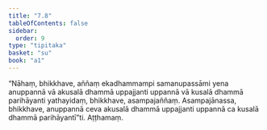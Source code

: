 ```yaml
---
title: "7.8"
tableOfContents: false
sidebar:
  order: 9
type: "tipitaka"
basket: "su"
book: "a1"
---
```



<DynamicBreadcrumb />

<Division number="68" book="a1">

<Paragraph number="143" book="a1">
“Nāhaṃ, bhikkhave, aññaṃ ekadhammampi samanupassāmi yena anuppannā vā akusalā dhammā uppajjanti uppannā vā kusalā dhammā parihāyanti yathayidaṃ, bhikkhave, asampajaññaṃ. Asampajānassa, bhikkhave, anuppannā ceva akusalā dhammā uppajjanti uppannā ca kusalā dhammā parihāyantī”ti.

</Paragraph>
</Division>

<Paragraph number="144" type="center" book="a1">
Aṭṭhamaṃ.
</Paragraph>